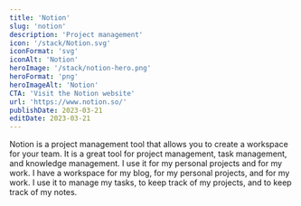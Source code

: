 ```yaml
---
title: 'Notion'
slug: 'notion'
description: 'Project management'
icon: '/stack/Notion.svg'
iconFormat: 'svg'
iconAlt: 'Notion'
heroImage: '/stack/notion-hero.png'
heroFormat: 'png'
heroImageAlt: 'Notion'
CTA: 'Visit the Notion website'
url: 'https://www.notion.so/'
publishDate: 2023-03-21
editDate: 2023-03-21
---
```


Notion is a project management tool that allows you to create a workspace for your team. It is a great tool for project management, task management, and knowledge management.
I use it for my personal projects and for my work. I have a workspace for my blog, for my personal projects, and for my work. I use it to manage my tasks, to keep track of my projects, and to keep track of my notes.
